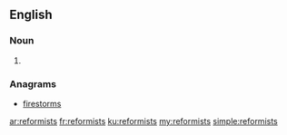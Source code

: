 ==English==

===Noun===
{{head|en|noun plural form}}

# {{plural of|reformist|lang=en}}

===Anagrams===
* [[firestorms#English|firestorms]]

[[ar:reformists]]
[[fr:reformists]]
[[ku:reformists]]
[[my:reformists]]
[[simple:reformists]]